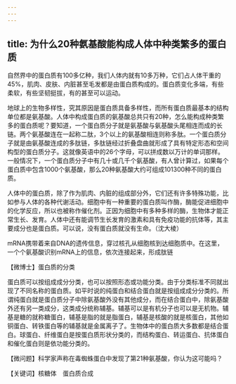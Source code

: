 ```yaml
---
---
---
```

title: 为什么20种氨基酸能构成人体中种类繁多的蛋白质
---




自然界中的蛋白质有100多亿种，我们人体内就有10多万种，它们占人体干重的45%，肌肉、皮肤、内脏甚至毛发都是由蛋白质构成的。蛋白质变化多端，有些柔软，有些坚韧挺拔，有的甚至可以运动。

地球上的生物多样性，究其原因是蛋白质具备多样性，而所有蛋白质最基本的结构单位都是氨基酸。人体中构成蛋白质的氨基酸总共只有20种，怎么能构成种类繁多的蛋白质呢？要知道，一个蛋白质分子就是氨基酸与氨基酸头尾相连而成的长链。两个氨基酸连在一起称二肽，3个以上的氨基酸相连则称多肽。一个蛋白质分子就是由氨基酸连成的多肽链，多肽链经过折叠盘曲就形成了具有特定形态和空间构型的蛋白质分子。这就像英语中的26个字母，可以拼成数以万计的单词那样。一般情况下，一个蛋白质分子中有几十或几千个氨基酸，有人曾计算过，如果每个蛋白质中包含1000个氨基酸，那么20种氨基酸大约可组成101300种不同的蛋白质。

人体中的蛋白质，除了作为肌肉、内脏的组成部分外，它们还有许多特殊功能，比如参与人体的各种代谢活动。细胞中有一种重要的蛋白质叫作酶，酶能促进细胞中的化学反应，所以也被称作催化剂。正因为细胞中有多种多样的酶，生物体才能正常生长、发育。人体中还有能调节生长发育的激素和具有免疫功能的抗体等，其主要成分也是蛋白质。可以说，没有蛋白质就没有生命。（沈大棱）

mRNA携带着来自DNA的遗传信息，穿过核孔从细胞核到达细胞质中。在这里，一个个氨基酸识别mRNA上的信息，依次连接起来，形成肽链





【微博士】蛋白质的分类

蛋白质可以按组成成分分类，也可以按照形态或功能分类。由于分类标准不同就出现了不同名称的蛋白质。如平时说的纯蛋白和结合蛋白就是按组成成分分类的。所谓纯蛋白就是蛋白质分子中除氨基酸外没有其他成分，而在结合蛋白中，除氨基酸外还有另一类成分，这类成分统称辅基。辅基可以是有机分子也可以是无机物。辅基是糖的就称糖蛋白，辅基是脂的就是脂蛋白，辅基是核酸的就是核蛋白，其他如铜蛋白、转铁蛋白等的辅基就是金属离子了。生物体中的蛋白质大多数都是结合蛋白。球蛋白、纤维蛋白是按蛋白质形状分类的，而结构蛋白、转运蛋白、抗体蛋白和催化蛋白则是依功能分类的。

【微问题】科学家声称在毒蜘蛛蛋白中发现了第21种氨基酸，你认为这可能吗？

【关键词】核糖体　蛋白质合成